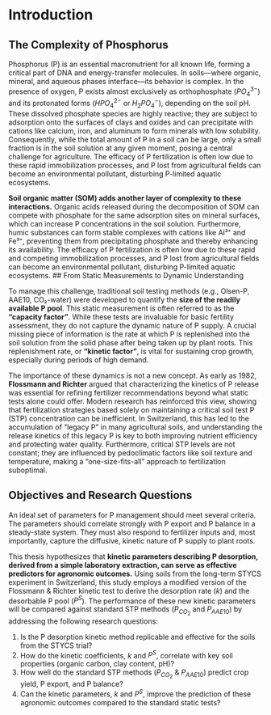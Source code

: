 # Introduction

## The Complexity of Phosphorus

Phosphorus (P) is an essential macronutrient for all known life, forming a critical part of DNA and energy-transfer molecules. In soils—where organic, mineral, and aqueous phases interface—its behavior is complex. In the presence of oxygen, P exists almost exclusively as orthophosphate ($PO_4^{3-}$) and its protonated forms ($HPO_4^{2-}$ or $H_2PO_4^{-}$), depending on the soil pH. These dissolved phosphate species are highly reactive; they are subject to adsorption onto the surfaces of clays and oxides and can precipitate with cations like calcium, iron, and aluminum to form minerals with low solubility. Consequently, while the total amount of P in a soil can be large, only a small fraction is in the soil solution at any given moment, posing a central challenge for agriculture. The efficacy of P fertilization is often low due to these rapid immobilization processes, and P lost from agricultural fields can become an environmental pollutant, disturbing P-limited aquatic ecosystems.

**Soil organic matter (SOM) adds another layer of complexity to these interactions.** Organic acids released during the decomposition of SOM can compete with phosphate for the same adsorption sites on mineral surfaces, which can increase P concentrations in the soil solution. Furthermore, humic substances can form stable complexes with cations like Al³⁺ and Fe³⁺, preventing them from precipitating phosphate and thereby enhancing its availability. The efficacy of P fertilization is often low due to these rapid and competing immobilization processes, and P lost from agricultural fields can become an environmental pollutant, disturbing P-limited aquatic ecosystems.
## From Static Measurements to Dynamic Understanding

To manage this challenge, traditional soil testing methods (e.g., Olsen-P, AAE10, CO₂-water) were developed to quantify the **size of the readily available P pool**. This static measurement is often referred to as the **"capacity factor"**. While these tests are invaluable for basic fertility assessment, they do not capture the dynamic nature of P supply. A crucial missing piece of information is the rate at which P is replenished into the soil solution from the solid phase after being taken up by plant roots. This replenishment rate, or **"kinetic factor"**, is vital for sustaining crop growth, especially during periods of high demand.

The importance of these dynamics is not a new concept. As early as 1982, **Flossmann and Richter** argued that characterizing the kinetics of P release was essential for refining fertilizer recommendations beyond what static tests alone could offer. Modern research has reinforced this view, showing that fertilization strategies based solely on maintaining a critical soil test P (STP) concentration can be inefficient. In Switzerland, this has led to the accumulation of "legacy P" in many agricultural soils, and understanding the release kinetics of this legacy P is key to both improving nutrient efficiency and protecting water quality. Furthermore, critical STP levels are not constant; they are influenced by pedoclimatic factors like soil texture and temperature, making a "one-size-fits-all" approach to fertilization suboptimal.

## Objectives and Research Questions

An ideal set of parameters for P management should meet several criteria. The parameters should correlate strongly with P export and P balance in a steady-state system. They must also respond to fertilizer inputs and, most importantly, capture the diffusive, kinetic nature of P supply to plant roots.

This thesis hypothesizes that **kinetic parameters describing P desorption, derived from a simple laboratory extraction, can serve as effective predictors for agronomic outcomes.** Using soils from the long-term STYCS experiment in Switzerland, this study employs a modified version of the Flossmann & Richter kinetic test to derive the desorption rate ($k$) and the desorbable P pool ($P^S$). The performance of these new kinetic parameters will be compared against standard STP methods ($P_{CO_2}$ and $P_{AAE10}$) by addressing the following research questions:

1.  Is the P desorption kinetic method replicable and effective for the soils from the STYCS trial?
2.  How do the kinetic coefficients, $k$ and $P^S$, correlate with key soil properties (organic carbon, clay content, pH)?
3.  How well do the standard STP methods ($P_{CO_2}$ & $P_{AAE10}$) predict crop yield, P export, and P balance?
4.  Can the kinetic parameters, $k$ and $P^S$, improve the prediction of these agronomic outcomes compared to the standard static tests?